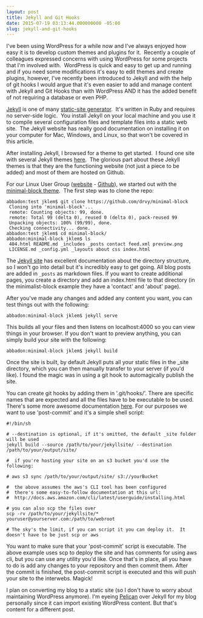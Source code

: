 ```yaml
---
layout: post
title: Jekyll and Git Hooks
date: 2015-07-19 03:13:44.000000000 -05:00
slug: jekyll-and-git-hooks
---
```


I've been using WordPress for a while now and I've always enjoyed how easy it is to develop custom themes and plugins for it.  Recently a couple of colleagues expressed concerns with using WordPress for some projects that I'm involved with.  WordPress is quick and easy to get up and running and if you need some modifications it's easy to edit themes and create plugins, however, I've recently been introduced to Jekyll and with the help of git hooks I would argue that it's even easier to add and manage content with Jekyll and Git Hooks than with WordPress AND it has the added benefit of not requiring a database or even PHP.

[Jekyll](http://jekyllrb.com/) is one of many [static-site generator](https://www.staticgen.com/).  It's written in Ruby and requires no server-side logic.  You install Jekyll on your local machine and you use it to compile several configuration files and template files into a static web site.  The Jekyll website has really good documentation on installing it on your computer for Mac, Windows, and Linux, so that won't be covered in this article.

After installing Jekyll, I browsed for a theme to get started.  I found one site with several Jekyll themes [here](http://jekyllthemes.org/).  The glorious part about these Jekyll themes is that they are the functioning website (not just a piece to be added) and most of them are hosted on Github.

For our Linux User Group ([website](http://www.evlug.com) - [Github](https://github.com/EV-LUG)), we started out with the [minimal-block theme](https://github.com/drvy/minimal-block).  The first step was to clone the repo:

```
abbadon:test jklem$ git clone https://github.com/drvy/minimal-block
 Cloning into 'minimal-block'...
 remote: Counting objects: 99, done.
 remote: Total 99 (delta 0), reused 0 (delta 0), pack-reused 99
 Unpacking objects: 100% (99/99), done.
 Checking connectivity... done.
abbadon:test jklem$ cd minimal-block/
abbadon:minimal-block jklem$ ls
 404.html README.md _includes _posts contact feed.xml preview.png
 LICENSE.md _config.yml _layouts about css index.html
```

The [Jekyll site](http://jekyllrb.com/docs/structure/) has excellent documentation about the directory structure, so I won't go into detail but it's incredibly easy to get going.  All blog posts are added in `_posts` as markdown files.  If you want to create additional pages, you create a directory and add an index.html file to that directory (in the minimalist-block example they have a 'contact' and 'about' page).

After you've made any changes and added any content you want, you can test things out with the following:

```
abbadon:minimal-block jklem$ jekyll serve
```

This builds all your files and then listens on localhost:4000 so you can view things in your browser.  If you don't want to preview anything, you can simply build your site with the following:

```
abbadon:minimal-block jklem$ jekyll build
```

Once the site is built, by default Jekyll puts all your static files in the _site directory, which you can then manually transfer to your server (if you'd like).  I found the magic was in using a git hook to automagically publish the site.

You can create git hooks by adding them in '.git/hooks/'.  There are specific names that are expected and all the files have to be executable to be used.  There's some more awesome documentation [here](https://git-scm.com/book/en/v2/Customizing-Git-Git-Hooks).  For our purposes we want to use 'post-commit' and it's a simple shell script:

```
#!/bin/sh

# --destination is optional, if it's omitted, the default _site folder will be used
jekyll build --source /path/to/your/jekyllsite/ --destination /path/to/your/output/site/

#  if you're hosting your site on an s3 bucket you'd use the following:

# aws s3 sync /path/to/your/output/site/ s3://yourBucket

#  the above assumes the aws's CLI tool has been configured
#  there's some easy-to-follow documentation at this url:
#  http://docs.aws.amazon.com/cli/latest/userguide/installing.html

# you can also scp the files over
scp -rv /path/to/your/jekyllsite/* youruser@yourserver.com:/path/to/webroot

# The sky's the limit, if you can script it you can deploy it.  It doesn't have to be just scp or aws
```

You want to make sure that your 'post-commit' script is executable.  The above example uses scp to deploy the site and has comments for using aws cli, but you can use any utility you'd like.  Once that's in place, all you have to do is add any changes to your repository and then commit them.  After the commit is finished, the post-commit script is executed and this will push your site to the interwebs.  Magick!

I plan on converting my blog to a static site (so I don't have to worry about maintaining WordPress anymore).  I'm eyeing [Pelican](http://blog.getpelican.com/) over Jekyll for my blog personally since it can import existing WordPress content.  But that's content for a different post.
